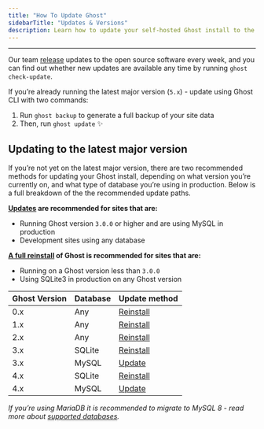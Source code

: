 ```yaml
---
title: "How To Update Ghost"
sidebarTitle: "Updates & Versions"
description: Learn how to update your self-hosted Ghost install to the latest version
---
```


***

Our team [release](https://github.com/TryGhost/Ghost/releases) updates to the open source software every week, and you can find out whether new updates are available any time by running `ghost check-update`.

If you’re already running the latest major version (`5.x`) - update using Ghost CLI with two commands:

1. Run `ghost backup` to generate a full backup of your site data
2. Then, run `ghost update` ✨

## Updating to the latest major version

If you’re not yet on the latest major version, there are two recommended methods for updating your Ghost install, depending on what version you’re currently on, and what type of database you’re using in production. Below is a full breakdown of the the recommended update paths.

**[Updates](/docs/update-major-version/) are recommended for sites that are:**

* Running Ghost version `3.0.0` or higher and are using MySQL in production
* Development sites using any database

**[A full reinstall](/docs/reinstall/) of Ghost is recommended for sites that are:**

* Running on a Ghost version less than `3.0.0`
* Using SQLite3 in production on any Ghost version

| Ghost Version | Database | Update method                         |
| ------------- | -------- | ------------------------------------- |
| 0.x           | Any      | [Reinstall](/docs/reinstall/)         |
| 1.x           | Any      | [Reinstall](/docs/reinstall/)         |
| 2.x           | Any      | [Reinstall](/docs/reinstall/)         |
| 3.x           | SQLite   | [Reinstall](/docs/reinstall/)         |
| 3.x           | MySQL    | [Update](/docs/update-major-version/) |
| 4.x           | SQLite   | [Reinstall](/docs/reinstall/)         |
| 4.x           | MySQL    | [Update](/docs/update-major-version/) |

*If you’re using MariaDB it is recommended to migrate to MySQL 8 - read more about [supported databases](/docs/faq/supported-databases/).*